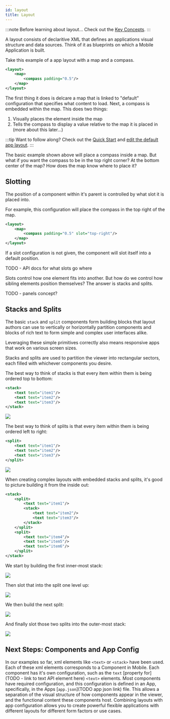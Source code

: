 ```yaml
---
id: layout
title: Layout
---
```




:::note Before learning about layout...
Check out the [Key Concepts](/docs/mobile/concepts/key-concepts).
:::

A layout consists of declaritive XML that defines an applications visual structure and data sources. Think of it as blueprints on which a Mobile Application is built.

Take this example of a app layout with a map and a compass.

```xml
<layout>
    <map> 
        <compass padding="0.5"/>
    </map>
</layout>
```

The first thing it does is delcare a map that is linked to "default" configuration that specifies what content to load.
Next, a compass is embedded within the map. This does two things:

1. Visually places the element inside the map
2. Tells the compass to display a value relative to the map it is placed in (more about this later...)

:::tip Want to follow along?
Check out the [Quick Start](/docs/mobile/getting-started/quick-start) and [edit the default app layout](/docs/mobile/getting-started/layout-config).
:::

The basic example shown above will place a compass inside a map. But what if you want the compass to be in the top right corner? At the bottom center of the map? How does the map know where to place it?

## Slotting

The position of a component within it's parent is controlled by what slot it is placed into.

For example, this configuration will place the compass in the top right of the map.

```xml
<layout>
    <map>
        <compass padding="0.5" slot="top-right"/>
    </map>
</layout>
```

If a slot configuration is not given, the component will slot itself into a default position.

TODO - API docs for what slots go where

Slots control how one element fits into another. But how do we control how sibling elements position themselves? The answer is stacks and splits.

TODO - panels concept?

## Stacks and Splits

The basic `stack` and `split` components form building blocks that layout authors can use to vertically or horizontally partition components and blocks of rich text to form simple and complex user interfaces alike.

Leveraging these simple primitives correctly also means responsive apps that work on various screen sizes.

Stacks and splits are used to partition the viewer into rectangular sectors, each filled with whichever components you desire.

The best way to think of stacks is that every item within them is being ordered top to bottom:

```xml
<stack>
    <text text="item1"/>
    <text text="item2"/>
    <text text="item3"/>
</stack>
```

<img className={styles.stackSplitImage} src="/img/stack-split-1.png" />

The best way to think of splits is that every item within them is being ordered left to right:

```xml
<split>
    <text text="item1"/>
    <text text="item2"/>
    <text text="item3"/>
</split>
```

<img className={styles.stackSplitImage} src="/img/stack-split-2.png" />

When creating complex layouts with embedded stacks and splits, it's good to picture building it from the inside out:

```xml
<stack>
    <split>
        <text text="item1"/>
        <stack>
            <text text="item2"/>
            <text text="item3"/>
        </stack>
    </split>
    <split>
        <text text="item4"/>
        <text text="item5"/>
        <text text="item6"/>
    </split>
</stack>
```

We start by building the first inner-most stack:

<img className={styles.stackSplitImage} src="/img/stack-split-4.png" />

Then slot that into the split one level up:

<img className={styles.stackSplitImage} src="/img/stack-split-5.png" />

We then build the next split:

<img className={styles.stackSplitImage} src="/img/stack-split-6.png" />

And finally slot those two splits into the outer-most stack:

<img className={styles.stackSplitImage} src="/img/stack-split-3.png" />

## Next Steps: Components and App Config

In our examples so far, xml elements like `<text>` or `<stack>` have been used. Each of these xml elements corresponds to a Component in Mobile. Each component has it's own configuration, such as the `text` [property for](TODO - link to text API element here) `<text>` elements. Most components have required configuration, and this configuration is defined in an App, specifically, in the Apps [`app.json`](TODO app json link) file. This allows a separation of the visual structure of how components appear in the viewer, and the functional content these components host. Combining layouts with app configuration allows you to create powerful flexible applications with different layouts for different form factors or use cases.

<UseCaseContainer>
    <UseCaseCard
        title="App Configuration"
        description="Learn about app configuration and it's interaction with layout."
        link="/docs/mobile/concepts/app-config"
    />
    <UseCaseCard
        title="Advanced Layout Topics"
        description="Learn more about what you can accomplish with layouts."
        link="/docs/mobile/concepts/advanced-layout"
    />
</UseCaseContainer>
